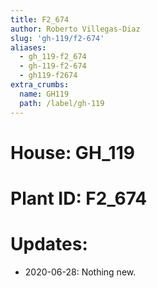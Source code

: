 ```yaml
---
title: F2_674
author: Roberto Villegas-Diaz
slug: 'gh-119/f2-674'
aliases:
  - gh_119-f2_674
  - gh-119-f2-674
  - gh119-f2674
extra_crumbs:
  name: GH119
  path: /label/gh-119
---
```


# **House**: GH_119
# **Plant ID**: F2_674
# **Updates**: 
 - 2020-06-28: Nothing new.

